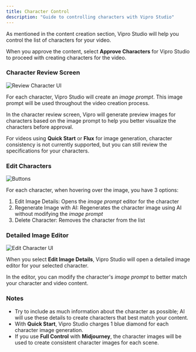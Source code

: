 ```yaml
---
title: Character Control
description: "Guide to controlling characters with Vipro Studio"
---
```


As mentioned in the content creation section, Vipro Studio will help you control the list of characters for your video.

When you approve the content, select **Approve Characters** for Vipro Studio to proceed with creating characters for the video.

### Character Review Screen

<img
  src='/en/images/usage/review-character/review-character.jpeg'
  alt='Review Character UI'
  className='rounded-lg'
/>

For each character, Vipro Studio will create an _image prompt_. This image prompt will be used throughout the video creation process.

In the character review screen, Vipro will generate preview images for characters based on the image prompt to help you better visualize the characters before approval.

For videos using **Quick Start** or **Flux** for image generation, character consistency is not currently supported, but you can still review the specifications for your characters.

### Edit Characters

<img
  src='/en/images/usage/review-character/buttons.jpg'
  alt='Buttons'
  className='rounded-lg'
/>

For each character, when hovering over the image, you have 3 options:

1. Edit Image Details: Opens the _image prompt_ editor for the character
2. Regenerate Image with AI: Regenerates the character image using AI without modifying the _image prompt_
3. Delete Character: Removes the character from the list

### Detailed Image Editor

<img
  src='/en/images/usage/review-character/edit-modal.jpg'
  alt='Edit Character UI'
  className='rounded-lg'
/>

When you select **Edit Image Details**, Vipro Studio will open a detailed image editor for your selected character.

In the editor, you can modify the character's _image prompt_ to better match your character and video content.

### Notes

- Try to include as much information about the character as possible; AI will use these details to create characters that best match your content.
- With **Quick Start**, Vipro Studio charges 1 blue diamond for each character image generation.
- If you use **Full Control** with **Midjourney**, the character images will be used to create consistent character images for each scene.

